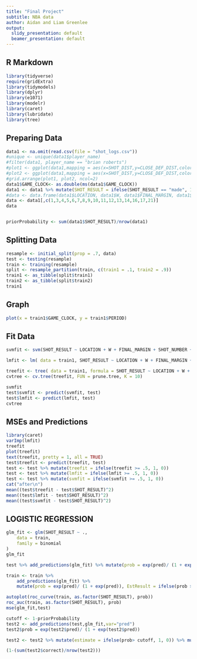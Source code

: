 ```yaml
---
title: "Final Project"
subtitle: NBA data
author: Aidan and Liam Greenlee
output:
  slidy_presentation: default
  beamer_presentation: default
---
```


## R Markdown

```r
library(tidyverse)
require(gridExtra)
library(tidymodels)
library(dplyr)
library(e1071)
library(modelr)
library(caret)
library(lubridate)
library(tree)
```

## Preparing Data
```r
data1 <- na.omit(read.csv(file = "shot_logs.csv"))
#unique <- unique(data1$player_name)
#filter(data1, player_name == "brian roberts")
#plot1 <- ggplot(data1,mapping = aes(x=SHOT_DIST,y=CLOSE_DEF_DIST,color = SHOT_RESULT)) + geom_point()
#plot2 <- ggplot(data1,mapping = aes(x=SHOT_DIST,y=CLOSE_DEF_DIST,color = PTS_TYPE)) + geom_point()
#grid.arrange(plot1, plot2, ncol=2)
data1$GAME_CLOCK<- as.double(ms(data1$GAME_CLOCK))
data1 <- data1 %>% mutate(SHOT_RESULT = ifelse(SHOT_RESULT == "made", 1, 0))
#data <- data.frame(data1$LOCATION, data1$W, data1$FINAL_MARGIN, data1$SHOT_NUMBER, data1$PERIOD, data1$GAME_CLOCK, data1$SHOT_CLOCK, data1$DRIBBLES, data1$TOUCH_TIME, data1$SHOT_DIST, data1$PTS_TYPE, data1$CLOSEST_DEFENDER_PLAYER_ID, data1$CLOSE_DEF_DIST, data1$player_id, GAME_ID)
data <- data1[,c(1,3,4,5,6,7,8,9,10,11,12,13,14,16,17,21)]
data


priorProbability <- sum(data1$SHOT_RESULT)/nrow(data1)

```
## Splitting Data
```r
resample <- initial_split(prop = .7, data)
test <- testing(resample)
train <- training(resample)
split <- resample_partition(train, c(train1 = .1, train2 = .9))
train1 <- as_tibble(split$train1)
train2 <- as_tibble(split$train2)
train1
```
## Graph
```r
plot(x = train1$GAME_CLOCK, y = train1$PERIOD)
```

## Fit Data
```r
svmfit <- svm(SHOT_RESULT ~ LOCATION + W + FINAL_MARGIN + SHOT_NUMBER + PERIOD + GAME_CLOCK + SHOT_CLOCK + DRIBBLES + TOUCH_TIME + SHOT_DIST + PTS_TYPE + CLOSEST_DEFENDER_PLAYER_ID + CLOSE_DEF_DIST + player_id + GAME_ID, data = train1, kernel = "radial", cost = 10, gamma = 1)

lmfit <- lm( data = train1, SHOT_RESULT ~ LOCATION + W + FINAL_MARGIN + SHOT_NUMBER + PERIOD + GAME_CLOCK + SHOT_CLOCK + DRIBBLES + TOUCH_TIME + SHOT_DIST + PTS_TYPE + CLOSEST_DEFENDER_PLAYER_ID + CLOSE_DEF_DIST + player_id + GAME_ID)

treefit <- tree( data = train1, formula = SHOT_RESULT ~ LOCATION + W + FINAL_MARGIN + SHOT_NUMBER + PERIOD + GAME_CLOCK + SHOT_CLOCK + DRIBBLES + TOUCH_TIME + SHOT_DIST + PTS_TYPE + CLOSEST_DEFENDER_PLAYER_ID + CLOSE_DEF_DIST + player_id + GAME_ID)
cvtree <- cv.tree(treefit, FUN = prune.tree, K = 10)
```

```r
svmfit
test$svmfit <- predict(svmfit, test)
test$lmfit <- predict(lmfit, test)
cvtree
```
## MSEs and Predictions
```r
library(caret)
varImp(lmfit)
treefit
plot(treefit)
text(treefit, pretty = 1, all = TRUE)
test$treefit <- predict(treefit, test)
test <- test %>% mutate(treefit = ifelse(treefit >= .5, 1, 0))
test <- test %>% mutate(lmfit = ifelse(lmfit >= .5, 1, 0))
test <- test %>% mutate(svmfit = ifelse(svmfit >= .5, 1, 0))
cat("after\n")
mean((test$treefit - test$SHOT_RESULT)^2)
mean((test$lmfit - test$SHOT_RESULT)^2)
mean((test$svmfit - test$SHOT_RESULT)^2)
```
## LOGISTIC REGRESSION
```r
glm_fit <- glm(SHOT_RESULT ~ .,
    data = train,
    family = binomial
)
glm_fit
```

```r
test %>% add_predictions(glm_fit) %>% mutate(prob = exp(pred)/ (1 + exp(pred)))

train <- train %>% 
    add_predictions(glm_fit) %>% 
    mutate(prob = exp(pred)/ (1 + exp(pred)), EstResult = ifelse(prob > 1 - priorProbability, 1, 0))

autoplot(roc_curve(train, as.factor(SHOT_RESULT), prob))
roc_auc(train, as.factor(SHOT_RESULT), prob)
mse(glm_fit,test)
```
```r
cutoff <- 1-priorProbability
test2 <- add_predictions(test,glm_fit,var="pred")
test2$prob = exp(test2$pred)/ (1 + exp(test2$pred))

test2 <- test2 %>% mutate(estimate = ifelse(prob> cutoff, 1, 0)) %>% mutate(correct = ifelse(SHOT_RESULT == estimate,1,0))

(1-(sum(test2$correct)/nrow(test2)))
```

